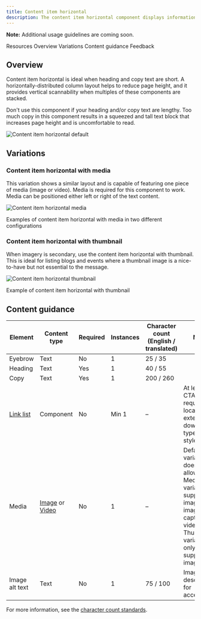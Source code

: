 ```yaml
---
title: Content item horizontal
description: The content item horizontal component displays information in a horizontal orientation.
---
```



<ComponentDescription name="Content item horizontal" type="layout" />

<InlineNotification>

**Note:** Additional usage guidelines are coming soon.

</InlineNotification>

<AnchorLinks>

<AnchorLink>Resources</AnchorLink>
<AnchorLink>Overview</AnchorLink>
<AnchorLink>Variations</AnchorLink>
<AnchorLink>Content guidance</AnchorLink>
<AnchorLink>Feedback</AnchorLink>

</AnchorLinks>

<ResourceLinks name="Content item horizontal" type="layout" />

## Overview

Content item horizontal is ideal when heading and copy text are short. A horizontally-distributed column layout helps to reduce page height, and it provides vertical scannability when multiples of these components are stacked.

Don't use this component if your heading and/or copy text are lengthy. Too much copy in this component results in a squeezed and tall text block that increases page height and is uncomfortable to read.

![Content item horizontal default](../../images/component/content-item-horizontal/content-item-horiz-default.png)

## Variations

### Content item horizontal with media

This variation shows a similar layout and is capable of featuring one piece of media (image or video). Media is required for this component to work. Media can be positioned either left or right of the text content.

![Content item horizontal media](../../images/component/content-item-horizontal/content-item-horiz-media.png)

<Caption>Examples of content item horizontal with media in two different configurations</Caption>

### Content item horizontal with thumbnail

When imagery is secondary, use the content item horizontal with thumbnail. This is ideal for listing blogs and events where a thumbnail image is a nice-to-have but not essential to the message.

![Content item horizontal thumbnail](../../images/component/content-item-horizontal/content-item-horiz-thumbnail.png)

<Caption>Example of content item horizontal with thumbnail</Caption>

## Content guidance

| Element                                                                 | Content type                                                                                                                       | Required | Instances | Character count <br/>(English / translated) | Notes                   |
| ----------------------------------------------------------------------- | ---------------------------------------------------------------------------------------------------------------------------------- | -------- | --------- | ------------------------------------------- | ------------------------|
| Eyebrow                                                                 | Text                                                                                                                               | No       | 1         |      25 / 35                                |  |
| Heading                                                                 | Text                                                                                                                               | Yes      | 1         |   40 / 55                                   |          |
| Copy                                                                    | Text                                                                                                                               | Yes      | 1         |    200 / 260                                |                         |
| [Link list](https://www.ibm.com/standards/carbon/components/link-list)  | Component                                                                                                                          | No       | Min 1     |    –                                        |  At least 1 CTA required: local, external, or download type. Text style only.                       |
| Media                                                                   | [Image](https://www.ibm.com/standards/carbon/components/images/) or [Video](https://www.ibm.com/standards/carbon/components/video) | No       | 1         | –                                           | Default variation does not allow media. Media variation supports image, image with caption, and video. Thumbnail variation only supports image. |
| Image alt text                                                          | Text                                                                                                                               | No       | 1         | 75 / 100                                    | Image description for accessibility. |

For more information, see the [character count standards](https://www.ibm.com/standards/carbon/guidelines/content#character-count-standards).

<ComponentFooter name="Content item horizontal" type="layout" />
